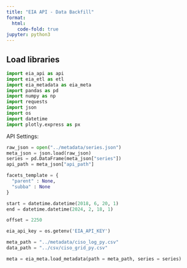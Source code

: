 ```yaml
---
title: "EIA API - Data Backfill"
format:
  html:
    code-fold: true
jupyter: python3
---
```


## Load libraries

```python
import eia_api as api
import eia_etl as etl
import eia_metadata as eia_meta
import pandas as pd
import numpy as np
import requests
import json
import os
import datetime
import plotly.express as px
```



API Settings:
```python
raw_json = open("../metadata/series.json")
meta_json = json.load(raw_json)
series = pd.DataFrame(meta_json["series"])
api_path = meta_json["api_path"]

facets_template = {
  "parent" : None,
  "subba" : None
}

start = datetime.datetime(2018, 6, 20, 1)
end = datetime.datetime(2024, 2, 18, 1)

offset = 2250

eia_api_key = os.getenv('EIA_API_KEY')

meta_path = "../metadata/ciso_log_py.csv"
data_path = "../csv/ciso_grid_py.csv"
```


```python
meta = eia_meta.load_metadata(path = meta_path, series = series)
```


